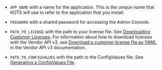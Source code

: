 * `APP_NAME` with a name for the application. This is the unique name that KOTS will use to refer to the application that you install.

* `PASSWORD` with a shared password for accessing the Admin Console.

* `PATH_TO_LICENSE` with the path to your license file. See [Downloading Customer Licenses](/vendor/licenses-download). For information about how to download licenses with the Vendor API v3, see [Download a customer license file as YAML](https://replicated-vendor-api.readme.io/reference/downloadlicense) in the Vendor API v3 documentation.

* `PATH_TO_CONFIGVALUES` with the path to the ConfigValues file. See [Generating a ConfigValues File](/vendor/releases-configvalues).
